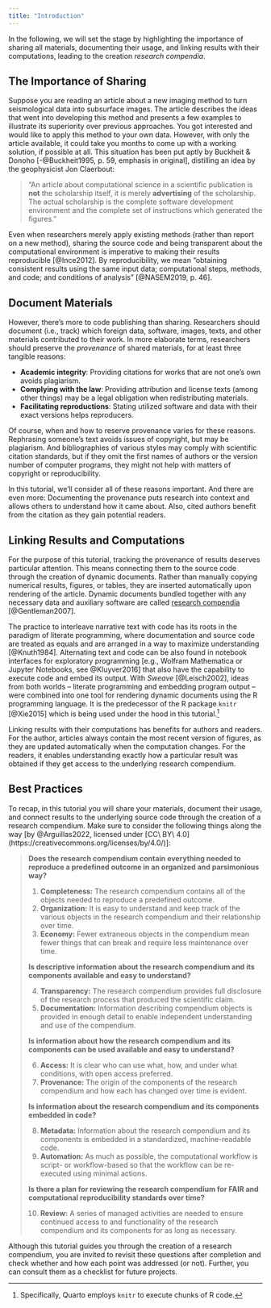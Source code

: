 ```yaml
---
title: "Introduction"
---
```


In the following, we will set the stage by highlighting the importance of sharing all materials, documenting their usage, and linking results with their computations, leading to the creation _research compendia_.

## The Importance of Sharing

Suppose you are reading an article about a new imaging method to turn seismological data into subsurface images. The article describes the ideas that went into developing this method and presents a few examples to illustrate its superiority over previous approaches. You got interested and would like to apply this method to your own data. However, with only the article available, it could take you months to come up with a working solution, if possible at all. This situation has been put aptly by Buckheit & Donoho [-@Buckheit1995, p. 59, emphasis in original], distilling an idea by the geophysicist Jon Claerbout:

> "An article about computational science in a scientific publication is __not__ the scholarship itself, it is merely __advertising__ of the scholarship. The actual scholarship is the complete software development environment and the complete set of instructions which generated the figures."

Even when researchers merely apply existing methods (rather than report on a new method), sharing the source code and being transparent about the computational environment is imperative to making their results reproducible [@Ince2012]. By reproducibility, we mean "obtaining consistent results using the same input data; computational steps, methods, and code; and conditions of analysis" [@NASEM2019, p. 46].

## Document Materials

However, there's more to code publishing than sharing. Researchers should document (i.e., track) which foreign data, software, images, texts, and other materials contributed to their work. In more elaborate terms, researchers should preserve the _provenance_ of shared materials, for at least three tangible reasons:

- **Academic integrity**: Providing citations for works that are not one's own avoids plagiarism.
- **Complying with the law**: Providing attribution and license texts (among other things) may be a legal obligation when redistributing materials.
- **Facilitating reproductions**: Stating utilized software and data with their exact versions helps reproducers.

Of course, when and how to reserve provenance varies for these reasons. Rephrasing someone's text avoids issues of copyright, but may be plagiarism. And bibliographies of various styles may comply with scientific citation standards, but if they omit the first names of authors or the version number of computer programs, they might not help with matters of copyright or reproducibility.

In this tutorial, we'll consider all of these reasons important. And there are even more: Documenting the provenance puts research into context and allows others to understand how it came about. Also, cited authors benefit from the citation as they gain potential readers.

## Linking Results and Computations

For the purpose of this tutorial, tracking the provenance of results deserves particular attention. This means connecting them to the source code through the creation of dynamic documents. Rather than manually copying numerical results, figures, or tables, they are inserted automatically upon rendering of the article. Dynamic documents bundled together with any necessary data and auxiliary software are called [research compendia](https://research-compendium.science/) [@Gentleman2007].

The practice to interleave narrative text with code has its roots in the paradigm of literate programming, where documentation and source code are treated as equals and are arranged in a way to maximize understanding [@Knuth1984]. Alternating text and code can be also found in notebook interfaces for exploratory programming [e.g., Wolfram Mathematica or Jupyter Notebooks, see @Kluyver2016] that also have the capability to execute code and embed its output. With _Sweave_ [@Leisch2002], ideas from both worlds -- literate programming and embedding program output -- were combined into one tool for rendering dynamic documents using the R programming language. It is the predecessor of the R package `knitr` [@Xie2015] which is being used under the hood in this tutorial.^[Specifically, Quarto employs `knitr` to execute chunks of R code.]

Linking results with their computations has benefits for authors and readers. For the author, articles always contain the most recent version of figures, as they are updated automatically when the computation changes. For the readers, it enables understanding exactly how a particular result was obtained if they get access to the underlying research compendium.

## Best Practices

To recap, in this tutorial you will share your materials, document their usage, and connect results to the underlying source code through the creation of a research compendium. Make sure to consider the following things along the way [by @Arguillas2022, licensed under [CC\ BY\ 4.0](https://creativecommons.org/licenses/by/4.0/)]:

> __Does the research compendium contain everything needed to reproduce a predefined outcome in an organized and parsimonious way?__
> 
> 1. __Completeness:__ The research compendium contains all of the objects needed to reproduce a predefined outcome.
> 2. __Organization:__ It is easy to understand and keep track of the various objects in the research compendium and their relationship over time.
> 3. __Economy:__ Fewer extraneous objects in the compendium mean fewer things that can break and require less maintenance over time.
> 
> __Is descriptive information about the research compendium and its components available and easy to understand?__
> 
> 4. __Transparency:__ The research compendium provides full disclosure of the research process that produced the scientific claim.
> 5. __Documentation:__ Information describing compendium objects is provided in enough detail to enable independent understanding and use of the compendium.
> 
> __Is information about how the research compendium and its components can be used available and easy to understand?__
> 
> 6. __Access:__ It is clear who can use what, how, and under what conditions, with open access preferred.
> 7. __Provenance:__ The origin of the components of the research compendium and how each has changed over time is evident.
> 
> __Is information about the research compendium and its components embedded in code?__
> 
> 8. __Metadata:__ Information about the research compendium and its components is embedded in a standardized, machine-readable code.
> 9. __Automation:__ As much as possible, the computational workflow is script- or workflow-based so that the workflow can be re-executed using minimal actions.
> 
> __Is there a plan for reviewing the research compendium for FAIR and computational reproducibility standards over time?__
> 
> 10. __Review:__ A series of managed activities are needed to ensure continued access to and functionality of the research compendium and its components for as long as necessary.

Although this tutorial guides you through the creation of a research compendium, you are invited to revisit these questions after completion and check whether and how each point was addressed (or not). Further, you can consult them as a checklist for future projects.
